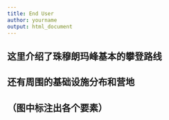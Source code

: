 ```yaml
---
title: End User
author: yourname
output: html_document
---
```


## 这里介绍了珠穆朗玛峰基本的攀登路线
## 还有周围的基础设施分布和营地
## （图中标注出各个要素）